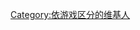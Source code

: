 {{noteTA
|T=zh-hans:分类:喜欢玩盖棉被的维基人;zh-tw:分類:喜歡玩蓋棉被的維基人;zh-hk:分類:喜歡玩衾棉胎的維基人;
}}
{{catmore|蓋棉被 (撲克牌遊戲)}}

[[Category:依游戏区分的维基人|Category:依游戏区分的维基人]]